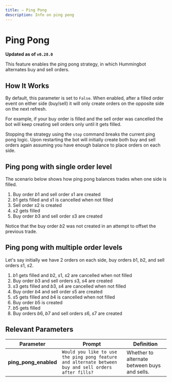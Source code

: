 ```yaml
---
title: — Ping Pong
description: Info on ping pong
---
```


# Ping Pong

**Updated as of `v0.28.0`**

This feature enables the ping pong strategy, in which Hummingbot alternates buy and sell orders.

## How It Works

By default, this parameter is set to `False`. When enabled, after a filled order event on either side (buy/sell) it will only create orders on the opposite side on the next refresh.

For example, if your buy order is filled and the sell order was cancelled the bot will keep creating sell orders only until it gets filled.

Stopping the strategy using the `stop` command breaks the current ping pong logic. Upon restarting the bot will initially create both buy and sell orders again assuming you have enough balance to place orders on each side.

## Ping pong with single order level

The scenario below shows how ping pong balances trades when one side is filled.

1. Buy order $b1$ and sell order $s1$ are created
2. $b1$ gets filled and $s1$ is cancelled when not filled
3. Sell order $s2$ is created
4. $s2$ gets filled
5. Buy order $b3$ and sell order $s3$ are created

Notice that the buy order $b2$ was not created in an attempt to offset the previous trade.

## Ping pong with multiple order levels

Let's say initially we have 2 orders on each side, buy orders $b1$, $b2$, and sell orders $s1$, $s2$.

1. $b1$ gets filled and $b2$, $s1$, $s2$ are cancelled when not filled
2. Buy order $b3$ and sell orders $s3$, $s4$ are created
3. $s3$ gets filled and $b3$, $s4$ are cancelled when not filled
4. Buy order $b4$ and sell order $s5$ are created
5. $s5$ gets filled and $b4$ is cancelled when not filled
6. Buy order $b5$ is created
7. $b5$ gets filled
8. Buy orders $b6$, $b7$ and sell orders $s6$, $s7$ are created

## Relevant Parameters

| Parameter             | Prompt                                                                                               | Definition                                   |
| --------------------- | ---------------------------------------------------------------------------------------------------- | -------------------------------------------- |
| **ping_pong_enabled** | `Would you like to use the ping pong feature and alternate between buy and sell orders after fills?` | Whether to alternate between buys and sells. |
